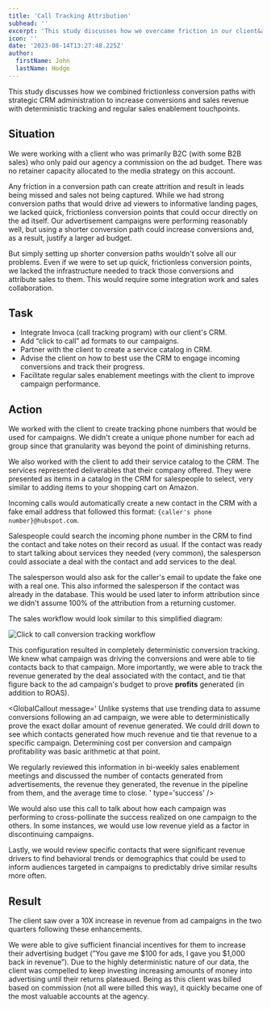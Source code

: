 ```yaml
---
title: 'Call Tracking Attribution'
subhead: ''
excerpt: 'This study discusses how we overcame friction in our client&apos;s conversion paths and increased the scale of revenue realized in their retainer.'
icon: ''
date: '2023-08-14T13:27:48.225Z'
author:
  firstName: John
  lastName: Hodge
---
```



This study discusses how we combined frictionless conversion paths with strategic CRM administration to increase conversions and sales revenue with deterministic tracking and regular sales enablement touchpoints.

## Situation

<GlobalCallout message='Give context about the problem' type='note' />

We were working with a client who was primarily B2C (with some B2B sales) who only paid our agency a commission on the ad budget. There was no retainer capacity allocated to the media strategy on this account.

Any friction in a conversion path can create attrition and result in leads being missed and sales not being captured. While we had strong conversion paths that would drive ad viewers to informative landing pages, we lacked quick, frictionless conversion points that could occur directly on the ad itself. Our advertisement campaigns were performing reasonably well, but using a shorter conversion path could increase conversions and, as a result, justify a larger ad budget.

But simply setting up shorter conversion paths wouldn&apos;t solve all our problems. Even if we were to set up quick, frictionless conversion points, we lacked the infrastructure needed to track those conversions and attribute sales to them. This would require some integration work and sales collaboration.

## Task

<GlobalCallout
  message='Describe what we needed to do to solve the problem'
  type='note'
/>

- Integrate Invoca (call tracking program) with our client&apos;s CRM.
- Add “click to call” ad formats to our campaigns.
- Partner with the client to create a service catalog in CRM.
- Advise the client on how to best use the CRM to engage incoming conversions and track their progress.
- Facilitate regular sales enablement meetings with the client to improve campaign performance.

## Action

<GlobalCallout message='Explain how we solved the problem' type='note' />

We worked with the client to create tracking phone numbers that would be used for campaigns. We didn&apos;t create a unique phone number for each ad group since that granularity was beyond the point of diminishing returns.

We also worked with the client to add their service catalog to the CRM. The services represented deliverables that their company offered. They were presented as items in a catalog in the CRM for salespeople to select, very similar to adding items to your shopping cart on Amazon.

Incoming calls would automatically create a new contact in the CRM with a fake email address that followed this format: `{caller's phone number}@hubspot.com`.

Salespeople could search the incoming phone number in the CRM to find the contact and take notes on their record as usual. If the contact was ready to start talking about services they needed (very common), the salesperson could associate a deal with the contact and add services to the deal.

The salesperson would also ask for the caller&apos;s email to update the fake one with a real one. This also informed the salesperson if the contact was already in the database. This would be used later to inform attribution since we didn&apos;t assume 100% of the attribution from a returning customer.

The sales workflow would look similar to this simplified diagram:

![Click to call conversion tracking workflow](/img/call_tracking_attribution.svg)

This configuration resulted in completely deterministic conversion tracking. We knew what campaign was driving the conversions and were able to tie contacts back to that campaign. More importantly, we were able to track the revenue generated by the deal associated with the contact, and tie that figure back to the ad campaign&apos;s budget to prove **profits** generated (in addition to ROAS).

<GlobalCallout message='
Unlike systems that use trending data to assume conversions following an ad campaign, we were able to deterministically prove the exact dollar amount of revenue generated. We could drill down to see which contacts generated how much revenue and tie that revenue to a specific campaign. Determining cost per conversion and campaign profitability was basic arithmetic at that point.

We regularly reviewed this information in bi-weekly sales enablement meetings and discussed the number of contacts generated from advertisements, the revenue they generated, the revenue in the pipeline from them, and the average time to close.
' type='success' />

We would also use this call to talk about how each campaign was performing to cross-pollinate the success realized on one campaign to the others. In some instances, we would use low revenue yield as a factor in discontinuing campaigns.

Lastly, we would review specific contacts that were significant revenue drivers to find behavioral trends or demographics that could be used to inform audiences targeted in campaigns to predictably drive similar results more often.

## Result

<GlobalCallout message='Explain the outcome of the solution' type='note' />

The client saw over a 10X increase in revenue from ad campaigns in the two quarters following these enhancements.

We were able to give sufficient financial incentives for them to increase their advertising budget (”You gave me $100 for ads, I gave you $1,000 back in revenue”). Due to the highly deterministic nature of our data, the client was compelled to keep investing increasing amounts of money into advertising until their returns plateaued. Being as this client was billed based on commission (not all were billed this way), it quickly became one of the most valuable accounts at the agency.
